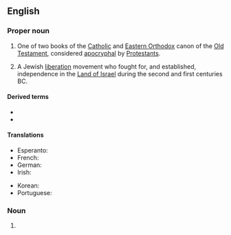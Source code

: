 {{also|Maccabées}}

==English==
{{book of the Bible|Books of the Maccabees}}

===Proper noun===
{{en-proper noun}}

# {{lb|en|biblical}} One of two books of the [[Catholic]] and [[Eastern Orthodox]] canon of the [[Old Testament]], considered [[apocryphal]] by [[Protestants]].
#: {{syn|en|Macc.|q1=abbreviation}}
# {{lb|en|history}} A Jewish [[liberation]] movement who fought for, and established, independence in the [[Land of Israel]] during the second and first centuries BC.

====Derived terms====
* {{l|en|1 Maccabees}}
* {{l|en|2 Maccabees}}

====Translations====
{{trans-top|book of the Old Testament}}
* Esperanto: {{t|eo|Makabeoj|p}}
* French: {{t+|fr|Maccabées}}
* German: {{t|de|Makkabäer|p|m}}
* Irish: {{t|ga|Macabaeigh|m-p}}
{{trans-mid}}
* Korean: {{t|ko|마카베오기}}
* Portuguese: {{t|pt|Macabeus|m|m-p}}
{{trans-bottom}}

===Noun===
{{head|en|noun form}}

# {{plural of|en|Maccabee}}